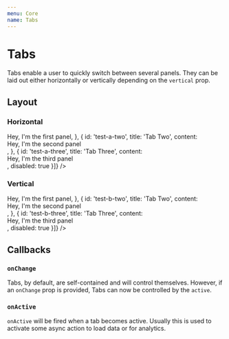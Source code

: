 ```yaml
---
menu: Core
name: Tabs
---
```



# Tabs

Tabs enable a user to quickly switch between several panels. They can be laid out either horizontally or vertically depending on the `vertical` prop.

## Layout

### Horizontal

<Playground>
  <Tabs
    tabs={[
      {
        id: 'test-a-one',
        title: 'Tab One',
        content: <div>Hey, I'm the first panel</div>,
      },
      {
        id: 'test-a-two',
        title: 'Tab Two',
        content: <div>Hey, I'm the second panel</div>,
      }, {
        id: 'test-a-three',
        title: 'Tab Three',
        content: <div>Hey, I'm the third panel</div>,
        disabled: true
      }]}
  />
</Playground>

### Vertical

<Playground>
  <Tabs
    vertical
    tabs={[
      {
        id: 'test-b-one',
        title: 'Tab One',
        content: <div>Hey, I'm the first panel</div>,
      },
      {
        id: 'test-b-two',
        title: 'Tab Two',
        content: <div>Hey, I'm the second panel</div>,
      }, {
        id: 'test-b-three',
        title: 'Tab Three',
        content: <div>Hey, I'm the third panel</div>,
        disabled: true
      }]}
  />
</Playground>

## Callbacks

### `onChange`
Tabs, by default, are self-contained and will control themselves. However, if an `onChange` prop is provided, Tabs can now be controlled by the `active`.

### `onActive`
`onActive` will be fired when a tab becomes active. Usually this is used to activate some async action to load data or for analytics.
